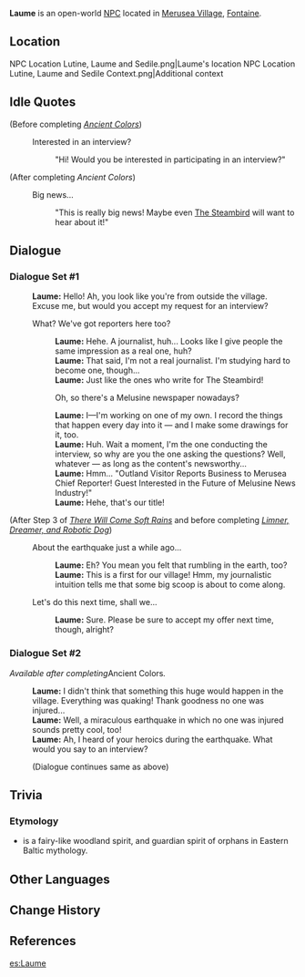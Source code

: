 {{Meta
<!-- Remove this template after adding the missing info -->
|missing_NPC_profile  = yes
}}
{{Character Infobox
|type             = Open-World NPC
|group            = Melusine
|image            = NPC Laume.png
|realname         = <!-- Optional, if different from in-game name -->
|deceased         = <!-- Past (for deceased prior to events of the game) or free response -->
|region           = Fontaine
|location         = Fontaine
|affiliation      = 
|title            = 

|ancestry         = <!-- Clan/family -->
|father           = 
|mother           = 
|spouse           = 
|sibling          = 
|child            = 
|relative         = 

|voiceEN          = [[imdb:nm13268019|Kelsey Poppen]]<ref name="Kelsey Poppen 2">Twitter: [https://twitter.com/KelseyPoppen/status/1692176950977319270 EN VA Self Announcement] ([https://web.archive.org/web/20230817143515/https://twitter.com/KelseyPoppen/status/1692176950977319270 Archived])</ref>
|voiceCN          = 
|voiceJP          = [https://www.81produce.co.jp/dcms_plusdb/index.php/item?cell003=%E3%81%AA%E8%A1%8C&label=1&page=2&cell004=&name=%E4%BA%8C%E5%AE%AE%E3%80%80%E6%84%9B%E7%90%86&id=441 Ninomiya Eri ({{ja|二宮愛理}})]<ref name="Ninomiya Eri">Twitter: [https://twitter.com/NINOmys/status/1692098944183197711 JP VA Self Announcement] ([https://web.archive.org/web/20230825074503/https://twitter.com/NINOmys/status/1692098944183197711 Archived])</ref>
|voiceKR          = 
|dialoguereward   = 
}}
'''Laume''' is an open-world [[NPC]] located in [[Merusea Village]], [[Fontaine]].

==Location==
<gallery>
NPC Location Lutine, Laume and Sedile.png|Laume's location
NPC Location Lutine, Laume and Sedile Context.png|Additional context
</gallery>
<!--
==Profile==
''(To be added.)''

===Appearance===
''(To be added.)''

==Quests and Events==
{{Quests and Events}}
-->

==Idle Quotes==
{{Dialogue Start}}
;(Before completing ''[[Ancient Colors]]'')
: {{DIcon|Idle}} Interested in an interview?
:: {{A|VO Laume 01.ogg}} "Hi! Would you be interested in participating in an interview?"

;(After completing ''Ancient Colors'')
: {{DIcon|Idle}} Big news...
:: {{A|VO Laume 02.ogg}} "This is really big news! Maybe even [[The Steambird]] will want to hear about it!"
{{Dialogue End}}
{{Dialogue End}}
==Dialogue==
===Dialogue Set #1===
{{Dialogue Start}}
:'''Laume:''' Hello! Ah, you look like you're from outside the village. Excuse me, but would you accept my request for an interview?
:{{DIcon}} What? We've got reporters here too?
::'''Laume:''' Hehe. A journalist, huh... Looks like I give people the same impression as a real one, huh?
::'''Laume:''' That said, I'm not a real journalist. I'm studying hard to become one, though...
::'''Laume:''' Just like the ones who write for The Steambird!
::{{DIcon}} Oh, so there's a Melusine newspaper nowadays?
::'''Laume:''' I&mdash;I'm working on one of my own. I record the things that happen every day into it &mdash; and I make some drawings for it, too.
::'''Laume:''' Huh. Wait a moment, I'm the one conducting the interview, so why are you the one asking the questions? Well, whatever &mdash; as long as the content's newsworthy...
::'''Laume:''' Hmm... "Outland Visitor Reports Business to Merusea Chief Reporter! Guest Interested in the Future of Melusine News Industry!"
::'''Laume:''' Hehe, that's our title!
;(After Step 3 of ''[[There Will Come Soft Rains]]'' and before completing ''[[Limner, Dreamer, and Robotic Dog]]'')
:{{DIcon}} About the earthquake just a while ago...
::'''Laume:''' Eh? You mean you felt that rumbling in the earth, too?
::'''Laume:''' This is a first for our village! Hmm, my journalistic intuition tells me that some big scoop is about to come along.
:{{DIcon}} Let's do this next time, shall we...
::'''Laume:''' Sure. Please be sure to accept my offer next time, though, alright?
{{Dialogue End}}
===Dialogue Set #2===
''Available after completing ''Ancient Colors''.''
{{Dialogue Start}}
:'''Laume:''' I didn't think that something this huge would happen in the village. Everything was quaking! Thank goodness no one was injured...
:'''Laume:''' Well, a miraculous earthquake in which no one was injured sounds pretty cool, too!
:'''Laume:''' Ah, I heard of your heroics during the earthquake. What would you say to an interview?
:;(Dialogue continues same as above)
{{Dialogue End}}
<!--
==Event Dialogue==
===Event Name===
{{Dialogue Start}}
:'''{{subst:PAGENAME}}:'''
{{Dialogue End}}
-->
==Trivia==
=== Etymology===
*{{lang|''{{w|Lauma}}''|lt=Laumė}} is a fairy-like woodland spirit, and guardian spirit of orphans in Eastern Baltic mythology.
==Other Languages==
{{Other Languages|default_hidden=1
|en      = Laume
|zhs     = 洛梅
|zhs_rm  = Luòméi
|zht     = 洛梅
|zht_rm  = Luòméi
|ja      = ラウメ
|ja_rm   = Raume
|ko      = 라우메
|es      = Laume
|fr      = Laume
|ru      = Лаумэ
|th      = Laume
|vi      = Laume
|de      = Laume
|id      = Laume
|pt      = Laume
|tr      = Laume
|it      = Laume
}}

==Change History==
{{Change History|4.0}}

==References==
{{Reflist}}

[[es:Laume]]